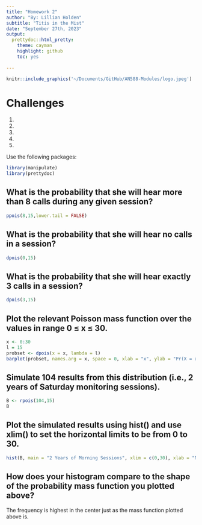 ```yaml
---
title: "Homework 2" 
author: "By: Lillian Holden"
subtitle: "Titis in the Mist"
date: "September 27th, 2023"
output: 
  prettydoc::html_pretty:
    theme: cayman
    highlight: github
    toc: yes
  
---
```


```r
knitr::include_graphics('~/Documents/GitHub/AN588-Modules/logo.jpeg')
```

# Challenges 
1.
2.
3.
4.
5.



Use the following packages: 
```r
library(manipulate)
library(prettydoc)
```

## What is the probability that she will hear more than 8 calls during any given session?

```r
ppois(8,15,lower.tail = FALSE) 
```

## What is the probability that she will hear no calls in a session?

```r
dpois(0,15)
```

## What is the probability that she will hear exactly 3 calls in a session?

```r
dpois(3,15)
```

## Plot the relevant Poisson mass function over the values in range 0 ≤ x ≤ 30.
```r
x <- 0:30
l = 15
probset <- dpois(x = x, lambda = l)
barplot(probset, names.arg = x, space = 0, xlab = "x", ylab = "Pr(X = x)", main = "Probability Mass Function")
```

## Simulate 104 results from this distribution (i.e., 2 years of Saturday monitoring sessions).

```r
B <- rpois(104,15)
B
```

## Plot the simulated results using hist() and use xlim() to set the horizontal limits to be from 0 to 30. 

```r
hist(B, main = "2 Years of Morning Sessions", xlim = c(0,30), xlab = "Number of Calls")
```

## How does your histogram compare to the shape of the probability mass function you plotted above?

The frequency is highest in the center just as the mass function plotted above is. 
